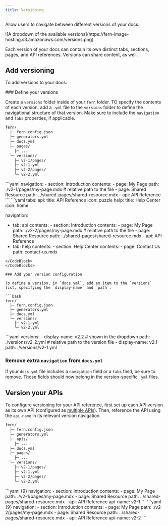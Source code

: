 ```yaml
---
title: Versioning
---
```


Allow users to navigate between different versions of your docs. 

<Frame>
![A dropdown of the available versions](https://fern-image-hosting.s3.amazonaws.com/versions.png)
</Frame>

Each version of your docs can contain its own distinct tabs, sections, pages, and API references. Versions can share content, as well. 

## Add versioning
To add versions to your docs:

<Steps>
### Define your versions

Create a `versions` folder inside of your `fern` folder. TO specify the contents of each version, add a `.yml` file to the `versions` folder to define the navigational structure of that version. Make sure to include the `navigation` and `tabs` properties, if applicable. 

```bash
fern/
  ├─ fern.config.json
  ├─ generators.yml
  ├─ docs.yml
  ├─ pages/
    ├─ ...
  └─ versions/
    ├─ v2-1/pages/
    ├─ v2-1.yml
    ├─ v2-2/pages/
    └─ v2-2.yml
```

<CodeBlocks>
<CodeBlock title="versions/v2-1.yml">
```yaml
navigation: 
  - section: Introduction
    contents: 
      - page: My Page
        path: ./v2-1/pages/my-page.mdx  # relative path to the file
      - page: Shared Resource
        path: ../shared-pages/shared-resource.mdx
  - api: API Reference
```
</CodeBlock>
<CodeBlock title="versions/v2-2.yml">
```yaml
tabs: 
  api: 
    title: API Reference
    icon: puzzle
  help:
    title: Help Center
    icon: home
    
 navigation:
  - tab: api
     contents:
        - section: Introduction
           contents: 
              - page: My Page
                path: ./v2-2/pages/my-page.mdx # relative path to the file
              - page: Shared Resource
                path: ../shared-pages/shared-resource.mdx
        - api: API Reference
   - tab: help
      contents: 
         - section: Help Center
           contents: 
              - page: Contact Us
                 path: contact-us.mdx
```
</CodeBlock>
</CodeBlocks>

### Add your version configuration

To define a version, in `docs.yml`, add an item to the `versions` list, specifying the `display-name` and `path`. 

```bash
fern/
  ├─ fern.config.json
  ├─ generators.yml
  ├─ docs.yml
  └─ versions/
    ├─ v2-1.yml
    └─ v2-2.yml
```

<CodeBlock title="docs.yml">
```yaml
versions: 
  - display-name: v2.2          # shown in the dropdown
    path: ./versions/v2-2.yml   # relative path to the version file
  - display-name: v2.1
    path: ./versions/v2-1.yml
```
</CodeBlock>

### Remove extra `navigation` from `docs.yml`
If your `docs.yml` file includes a `navigation` field or a `tabs` field, be sure to remove. Those fields should now belong in the version-specific `.yml` files. 
</Steps>


## Version your APIs
To configure versioning for your API reference, first set up each API version as its own API (configured as [multiple APIs](/learn/api-definition/introduction/what-is-the-fern-folder#multiple-apis)). Then, reference the API using the `api-name` in its relevant version navigation. 

```bash
fern/
  ├─ fern.config.json
  ├─ generators.yml
  ├─ apis/
    ├─ ...
  ├─ docs.yml
  ├─ pages/
    ├─ ...
  └─ versions/
    ├─ v2-1/pages/
    ├─ v2-1.yml
    ├─ v2-2/pages/
    └─ v2-2.yml
```

<CodeBlocks>
<CodeBlock title="versions/v2-1.yml">
```yaml {9}
navigation: 
  - section: Introduction
    contents: 
      - page: My Page
        path: ./v2-1/pages/my-page.mdx
      - page: Shared Resource
        path: ../shared-pages/shared-resource.mdx
  - api: API Reference
    api-name: v2-1
```
</CodeBlock>
<CodeBlock title="versions/v2-2.yml">
```yaml {9}
navigation: 
  - section: Introduction
    contents: 
      - page: My Page
        path: ./v2-2/pages/my-page.mdx
      - page: Shared Resource
        path: ../shared-pages/shared-resource.mdx
  - api: API Reference
    api-name: v2-2
```
</CodeBlock>
</CodeBlocks>